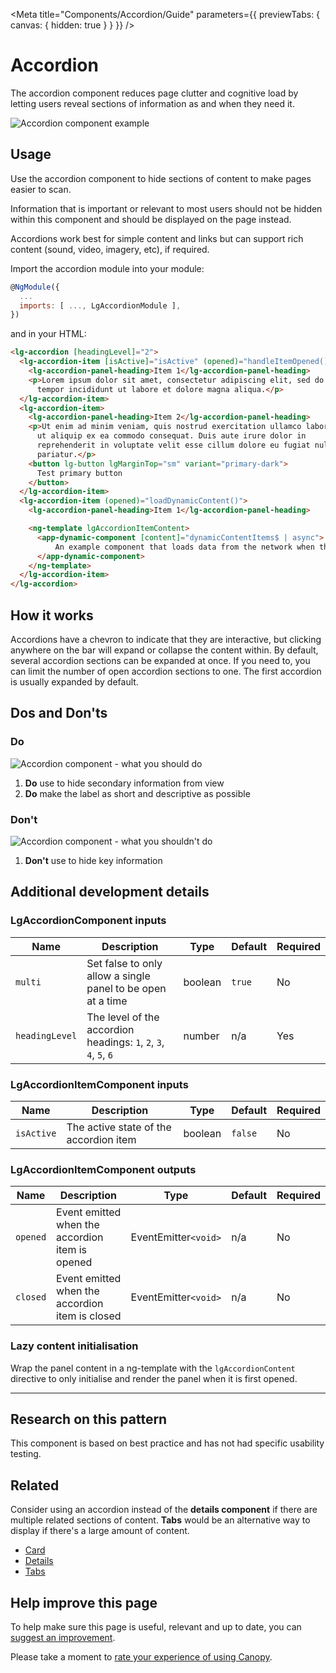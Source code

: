 
<Meta title="Components/Accordion/Guide" parameters={{ previewTabs: { canvas: { hidden: true } } }} />

# Accordion

<p class="standfirst">The accordion component reduces page clutter and cognitive load by letting users reveal sections of information as and when they need it.</p>

![Accordion component example](docs/accordion/example.png)

## Usage

Use the accordion component to hide sections of content to make pages easier to scan.

Information that is important or relevant to most users should not be hidden within this component and should be displayed on the page instead.

Accordions work best for simple content and links but can support rich content (sound, video, imagery, etc), if required.

Import the accordion module into your module:

```js
@NgModule({
  ...
  imports: [ ..., LgAccordionModule ],
})
```



and in your HTML:

```html
<lg-accordion [headingLevel]="2">
  <lg-accordion-item [isActive]="isActive" (opened)="handleItemOpened()" (closed)="handleItemClosed()">
    <lg-accordion-panel-heading>Item 1</lg-accordion-panel-heading>
    <p>Lorem ipsum dolor sit amet, consectetur adipiscing elit, sed do eiusmod
      tempor incididunt ut labore et dolore magna aliqua.</p>
  </lg-accordion-item>
  <lg-accordion-item>
    <lg-accordion-panel-heading>Item 2</lg-accordion-panel-heading>
    <p>Ut enim ad minim veniam, quis nostrud exercitation ullamco laboris nisi
      ut aliquip ex ea commodo consequat. Duis aute irure dolor in
      reprehenderit in voluptate velit esse cillum dolore eu fugiat nulla
      pariatur.</p>
    <button lg-button lgMarginTop="sm" variant="primary-dark">
      Test primary button
    </button>
  </lg-accordion-item>
  <lg-accordion-item (opened)="loadDynamicContent()">
    <lg-accordion-panel-heading>Item 1</lg-accordion-panel-heading>

    <ng-template lgAccordionItemContent>
      <app-dynamic-component [content]="dynamicContentItems$ | async">
          An example component that loads data from the network when this panel is opened.
      </app-dynamic-component>
    </ng-template>
  </lg-accordion-item>
</lg-accordion>
```

## How it works

Accordions have a chevron to indicate that they are interactive, but clicking anywhere on the bar will expand or collapse the content within. By default, several accordion sections can be expanded at once. If you need to, you can limit the number of open accordion sections to one. The first accordion is usually expanded by default.

## Dos and Don'ts

### Do

![Accordion component - what you should do](docs/accordion/do.png)

1. **Do** use to hide secondary information from view
2. **Do** make the label as short and descriptive as possible

### Don't

![Accordion component - what you shouldn't do](docs/accordion/dont.png)

1. **Don't** use to hide key information

## Additional development details

### LgAccordionComponent inputs

| Name             | Description                                                  | Type    | Default | Required |
| ---------------- | ------------------------------------------------------------ | ------- | ------- | -------- |
| ``multi``        | Set false to only allow a single panel to be open at a time  | boolean | ``true``    | No       |
| ``headingLevel`` | The level of the accordion headings: ``1``, ``2``, ``3``, ``4``, ``5``, ``6`` | number  | n/a     | Yes      |

### LgAccordionItemComponent inputs

| Name         | Description                            | Type    | Default | Required |
| ------------ | -------------------------------------- | ------- | ------- | -------- |
| ``isActive`` | The active state of the accordion item | boolean | ``false``   | No       |

### LgAccordionItemComponent outputs

| Name       | Description                                     | Type               | Default | Required |
| ---------- | ----------------------------------------------- | ------------------ | ------- | -------- |
| ``opened`` | Event emitted when the accordion item is opened | EventEmitter`<void>` | n/a     | No       |
| ``closed`` | Event emitted when the accordion item is closed | EventEmitter`<void>` | n/a     | No       |

### Lazy content initialisation

Wrap the panel content in a ng-template with the `lgAccordionContent` directive to only initialise and render the panel when it is first opened.

------

## Research on this pattern

This component is based on best practice and has not had specific usability testing.

## Related

Consider using an accordion instead of the **details component** if there are multiple related sections of content. **Tabs** would be an alternative way to display if there's a large amount of content.

- [Card](./?path=/docs/components-card-guide--page)
- [Details](./?path=/docs/components-details-guide--page)
- [Tabs](./?path=/docs/components-tabs-tabbed-content--standard-tabs)

## Help improve this page

To help make sure this page is useful, relevant and up to date, you can <a href="https://forms.office.com/r/6UMyXFeupH" target="_blank">suggest an improvement</a>.

Please take a moment to <a href="https://forms.office.com/r/ryiKP7ygUK" target="_blank">rate your experience of using Canopy</a>.

